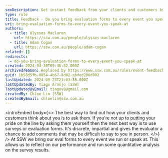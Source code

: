 ```yaml
---
seoDescription: Get instant feedback from your clients and customers by using evaluation forms at every event you speak at.
type: rule
title: Feedback - Do you bring evaluation forms to every event you speak at?
uri: bring-evaluation-forms-to-every-event-you-speak-at
authors:
  - title: Ulysses Maclaren
    url: https://ssw.com.au/people/ulysses-maclaren
  - title: Adam Cogan
    url: https://ssw.com.au/people/adam-cogan
related: []
redirects:
  - do-you-bring-evaluation-forms-to-every-event-you-speak-at
created: 2024-04-30T09:46:52.000Z
archivedreason: Replaced by https://www.ssw.com.au/rules/event-feedback
guid: 1b58d5fb-0854-4b67-8d02-abded206d002
lastUpdated: 2024-09-23T23:03:38.000Z
lastUpdatedBy: Tiago Araújo [SSW]
lastUpdatedByEmail: tiagov8@gmail.com
createdBy: Chloe Lin [SSW]
createdByEmail: chloelin@ssw.com.au
---
```


<introEmbed
  body={<>
The best way to find out how your clients and customers think about you is to ask them. If you're not up to putting your pride on the line by asking them yourself then the next best way is to use surveys or evaluation forms. It's discrete, impartial and gives the evaluator a chance to add comments that may be difficult to say to you in person.
  </>}
/>
At SSW we bring our eval forms to every event we run or speak at. This allows us to reflect on our performance and run some quantitative analysis on the survey results.
